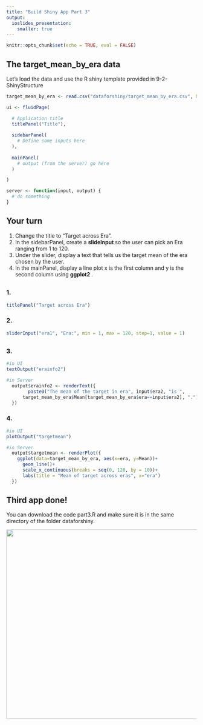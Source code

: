 ---
title: "Build Shiny App Part 3"
output:
  ioslides_presentation: 
    smaller: true
---

```{r setup, include=FALSE}
knitr::opts_chunk$set(echo = TRUE, eval = FALSE)
```

## The target_mean_by_era data

Let's load the data and use the R shiny template provided in 9-2-ShinyStructure

```{r}
target_mean_by_era <- read.csv("dataforshiny/target_mean_by_era.csv", header=T)

ui <- fluidPage(

  # Application title
  titlePanel("Title"),
  
  sidebarPanel(
    # Define some inputs here
  ),
  
  mainPanel(
    # output (from the server) go here
  )

)

server <- function(input, output) {
  # do something
}
```


## Your turn

1. Change the title to "Target across Era".
2. In the sidebarPanel, create a <b> slideInput </b> so the user can pick an Era ranging from 1 to 120.
3. Under the slider, display a text that tells us the target mean of the era chosen by the user.
4. In the mainPanel, display a line plot x is the first column and y is the second column using <b> ggplot2 </b>. 


##

### 1. 
```{r}
titlePanel("Target across Era")
```

### 2.

```{r}
sliderInput("era1", "Era:", min = 1, max = 120, step=1, value = 1)
```

##

### 3.
```{r}
#in UI
textOutput("erainfo2")

#in Server
  output$erainfo2 <- renderText({
        paste0("The mean of the target in era", input$era2, "is ",
      target_mean_by_era$Mean[target_mean_by_era$era==input$era2], ".")
  }) 
```

### 4.
```{r}
#in UI
plotOutput("targetmean")

#in Server
  output$targetmean <- renderPlot({
    ggplot(data=target_mean_by_era, aes(x=era, y=Mean))+
      geom_line()+
      scale_x_continuous(breaks = seq(0, 120, by = 10))+
      labs(title = "Mean of target across eras", x="era")
  })
```


## Third app done!
You can download the code part3.R and make sure it is in the same directory of the folder dataforshiny. 

<center><img src="images/part3.PNG" width=600px height=500px></center>







